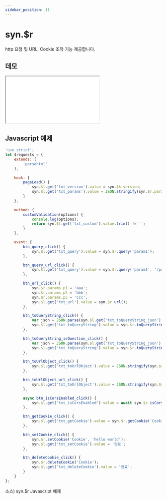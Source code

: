 ```yaml
---
sidebar_position: 11
---
```


# syn.$r

http 요청 및 URL, Cookie 조작 기능 제공합니다.

## 데모

<iframe src="/sample/syn/requests.html?param1=p1&param2=p2&param3=p3" className="w:100% h:100vh"></iframe>

## Javascript 예제

```javascript
'use strict';
let $requests = {
    extends: [
        'parsehtml'
    ],

    hook: {
        pageLoad() {
            syn.$l.get('txt_version').value = syn.$k.version;
            syn.$l.get('txt_params').value = JSON.stringify(syn.$r.params);
        }
    },

    method: {
        customValidation(options) {
            console.log(options);
            return syn.$l.get('txt_custom').value.trim() != '';
        }
    },

    event: {
        btn_query_click() {
            syn.$l.get('txt_query').value = syn.$r.query('param1');
        },

        btn_query_url_click() {
            syn.$l.get('txt_query').value = syn.$r.query('param1', '/page.html?param1=hello world&param2=url');
        },

        btn_url_click() {
            syn.$r.params.p1 = 'aaa';
            syn.$r.params.p2 = 'bbb';
            syn.$r.params.p3 = 'ccc';
            syn.$l.get('txt_url').value = syn.$r.url();
        },

        btn_toQueryString_click() {
            var json = JSON.parse(syn.$l.get('txt_toQueryString_json').value);
            syn.$l.get('txt_toQueryString').value = syn.$r.toQueryString(json);
        },

        btn_toQueryString_isQuestion_click() {
            var json = JSON.parse(syn.$l.get('txt_toQueryString_json').value);
            syn.$l.get('txt_toQueryString').value = syn.$r.toQueryString(json, true);
        },

        btn_toUrlObject_click() {
            syn.$l.get('txt_toUrlObject').value = JSON.stringify(syn.$r.toUrlObject());
        },

        btn_toUrlObject_url_click() {
            syn.$l.get('txt_toUrlObject').value = JSON.stringify(syn.$r.toUrlObject('/page.html?param1=hello world&param2=url'));
        },

        async btn_isCorsEnabled_click() {
            syn.$l.get('txt_isCorsEnabled').value = await syn.$r.isCorsEnabled('sample.json');
        },

        btn_getCookie_click() {
            syn.$l.get('txt_getCookie').value = syn.$r.getCookie('Cookie');
        },

        btn_setCookie_click() {
            syn.$r.setCookie('Cookie', 'hello world');
            syn.$l.get('txt_setCookie').value = '완료';
        },

        btn_deleteCookie_click() {
            syn.$r.deleteCookie('Cookie');
            syn.$l.get('txt_deleteCookie').value = '완료';
        }
    }
};

```
소스) syn.$r Javascript 예제